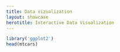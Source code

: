 ```yaml
---
title: Data vizualization
layout: showcase
herotitle: Interactive Data Visualization
---
```


```r
library('ggplot2')
head(mtcars)
```

